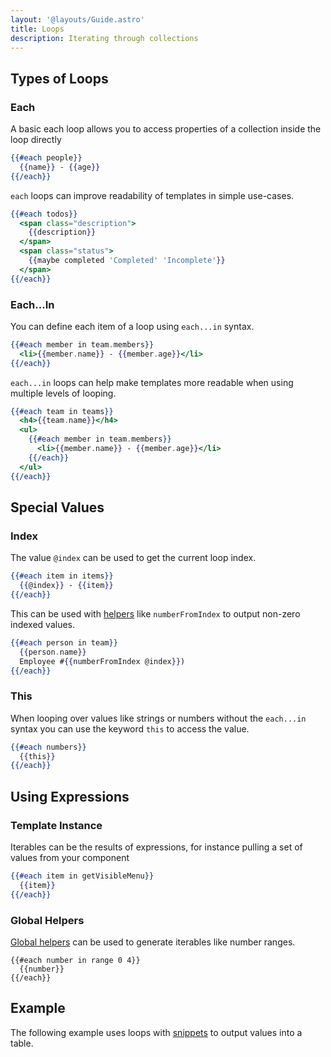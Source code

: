 ```yaml
---
layout: '@layouts/Guide.astro'
title: Loops
description: Iterating through collections
---
```


## Types of Loops

### Each

A basic each loop allows you to access properties of a collection inside the loop directly

```handlebars
{{#each people}}
  {{name}} - {{age}}
{{/each}}
```


`each` loops can improve readability of templates in simple use-cases.
```handlebars
{{#each todos}}
  <span class="description">
    {{description}}
  </span>
  <span class="status">
    {{maybe completed 'Completed' 'Incomplete'}}
  </span>
{{/each}}
```

### Each...In

You can define each item of a loop using `each...in` syntax.

```handlebars
{{#each member in team.members}}
  <li>{{member.name}} - {{member.age}}</li>
{{/each}}
```

`each...in` loops can help make templates more readable when using multiple levels of looping.

```handlebars
{{#each team in teams}}
  <h4>{{team.name}}</h4>
  <ul>
    {{#each member in team.members}}
      <li>{{member.name}} - {{member.age}}</li>
    {{/each}}
  </ul>
{{/each}}
```

## Special Values

### Index

The value `@index` can be used to get the current loop index.

```handlebars
{{#each item in items}}
  {{@index}} - {{item}}
{{/each}}
```

This can be used with [helpers](/templates/helpers) like `numberFromIndex` to output non-zero indexed values.

```handlebars
{{#each person in team}}
  {{person.name}}
  Employee #{{numberFromIndex @index}})
{{/each}}
```

### This

When looping over values like strings or numbers without the `each...in` syntax you can use the keyword `this` to access the value.

```handlebars
{{#each numbers}}
  {{this}}
{{/each}}
```

## Using Expressions

### Template Instance

Iterables can be the results of expressions, for instance pulling a set of values from your component

```handlebars
{{#each item in getVisibleMenu}}
  {{item}}
{{/each}}
```


### Global Helpers

[Global helpers](/templates/helpers) can be used to generate iterables like number ranges.

```handlerbars
{{#each number in range 0 4}}
  {{number}}
{{/each}}
```

## Example

The following example uses loops with [snippets](/templates/snippets) to output values into a table.

<PlaygroundExample id="snippets" direction="horizontal"></PlaygroundExample>
